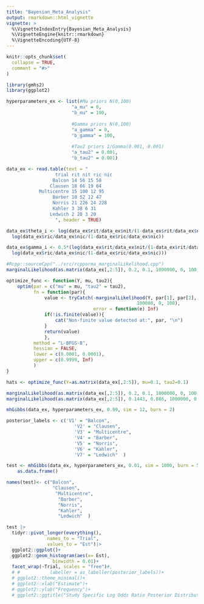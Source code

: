 ```yaml
---
title: "Bayesian_Meta_Analysis"
output: rmarkdown::html_vignette
vignette: >
  %\VignetteIndexEntry{Bayesian_Meta_Analysis}
  %\VignetteEngine{knitr::rmarkdown}
  %\VignetteEncoding{UTF-8}
---
```


```r
knitr::opts_chunk$set(
  collapse = TRUE,
  comment = "#>"
)
```

```r
library(gmhs2)
library(ggplot2)
```

```r
hyperparameters_ex <- list(#Mu priors N(0,100)
                        "a_mu" = 0,
                        "b_mu" = 100,
                        
                        #Gamma priors N(0,100)
                        "a_gamma" = 0,
                        "b_gamma" = 100,
                        
                        #Tau2 priors 1/Gamma(0.001, 0.001)
                        "a_tau2" = 0.001,
                        "b_tau2" = 0.001)
```

```r
data_ex <- read.table(text = "
                  trial rit nit ric nic
                 Balcon 14 56 15 58
                Clausen 18 66 19 64
            Multicentre 15 100 12 95
                 Barber 10 52 12 47
                 Norris 21 226 24 228
                 Kahler 3 38 6 31
                Ledwich 2 20 3 20
                  ", header = TRUE)

data_ex$theta_i <- log(data_ex$rit/data_ex$nit/(1-data_ex$rit/data_ex$nit))-
  log(data_ex$ric/data_ex$nic/(1-data_ex$ric/data_ex$nic))

data_ex$gamma_i <- 0.5*(log(data_ex$rit/data_ex$nit/(1-data_ex$rit/data_ex$nit))+
  log(data_ex$ric/data_ex$nic/(1-data_ex$ric/data_ex$nic)))
```

```r
#Rcpp::sourceCpp("../src/rcpparma_marginalLikelihood.cpp")
marginalLikelihood(as.matrix(data_ex[,2:5]), 0.2, 0.1, 1000000, 0, 100) 
```
```r
optimize_func <- function(Y, mu, tau2){
    optim(par = c("mu" = mu, "tau2" = tau2),
          fn = function(par){
              value <- tryCatch(-marginalLikelihood(Y, par[1], par[2],
                                                100000, 0, 100),
                                error = function(e) Inf)
              if(!is.finite(value)){
                  cat("Non-finite value detected at:", par, "\n")
              }
              return(value)
              },
          method = "L-BFGS-B",
          hessian = FALSE,
          lower = c(0.0001, 0.0001),
          upper = c(0.9999, Inf)
          )
}

hats <- optimize_func(Y=as.matrix(data_ex[,2:5]), mu=0.1, tau2=0.1)
```


```r
marginalLikelihood(as.matrix(data_ex[,2:5]), 0.2, 0.1, 1000000, 0, 100)
marginalLikelihood(as.matrix(data_ex[,2:5]), 0.1443, 0.086, 1000000, 0, 100)
```
```r
mhGibbs(data_ex, hyperparameters_ex, 0.99, sim = 12, burn = 2)
```
```r
posterior_labels <- c('V1' = "Balcon",
                         'V2' = "Clausen",
                         'V3' = "Multicentre",
                         'V4' = "Barber",
                         'V5' = "Norris",
                         'V6' = "Kahler",
                         'V7' = "Ledwich"  )

test <- mhGibbs(data_ex, hyperparameters_ex, 0.01, sim = 1000, burn = 50)$thetas |>
    as.data.frame()

names(test)<- c("Balcon",
                 "Clausen",
                  "Multicentre",
                   "Barber",
                   "Norris",
                   "Kahler",
                   "Ledwich"  )

test |>
  tidyr::pivot_longer(everything(),
               names_to = "Trial",
               values_to = "Est")|>
  ggplot2::ggplot()+
  ggplot2::geom_histogram(aes(x= Est),
                 binwidth = 0.01)+
  facet_wrap(~Trial, scales = "free")#,
  # #           labeller = as_labeller(posterior_labels))+
  # ggplot2::theme_minimal()+
  # ggplot2::xlab("Estimate")+
  # ggplot2::ylab("Frequency")+
  # ggplot2::ggtitle("Study Specific Log Odds Ratio Posterior Distributions")
```

